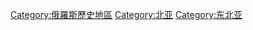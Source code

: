 {{Commonscat|Siberia}}
{{Catmore}}

[[Category:俄羅斯歷史地區|Category:俄羅斯歷史地區]]
[[Category:北亚|Category:北亚]]
[[Category:东北亚|Category:东北亚]]